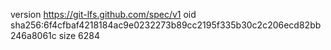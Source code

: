 version https://git-lfs.github.com/spec/v1
oid sha256:6f4cfbaf4218184ac9e0232273b89cc2195f335b30c2c206ecd82bb246a8061c
size 6284
